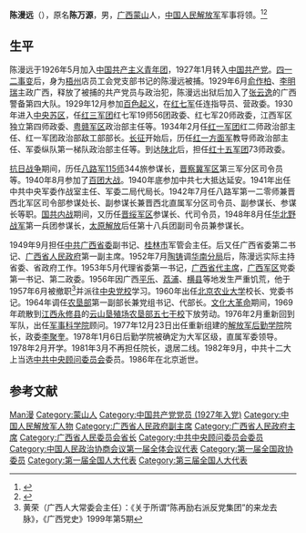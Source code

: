 '''陈漫远'''（{{bd|1911年|12月|1986年|11月22日|catIdx=Chen陈}}），原名'''陈万源'''，男，[[广西|广西]][[蒙山|蒙山]]人，[[中国人民解放军|中国人民解放军]]军事将领。<ref>{{cite journal|title=无衔将军陈漫远的军队情缘|author=陈南竹、覃北乔|journal=纵横|issue=6|url=http://www.crt.com.cn/news2007/News/ymsj/2009/621/0962194791K584J44DBCK3FF6HGH9.html|date=2009-06|access-date=2011-09-16|archive-date=2013-11-10|archive-url=https://web.archive.org/web/20131110221133/http://www.crt.com.cn/news2007/News/ymsj/2009/621/0962194791K584J44DBCK3FF6HGH9.html|dead-url=no}}</ref><ref>{{cite journal|title=陈漫远的革命生涯|author=庾新顺|journal=文史春秋|year=1996|issue=5}}</ref>

== 生平 ==
陈漫远于1926年5月加入[[中国共产主义青年团|中国共产主义青年团]]，1927年1月转入[[中国共产党|中国共产党]]。[[四一二事变|四一二事变]]后，身为[[梧州|梧州]]店员工会党支部书记的陈漫远被捕。1929年6月[[俞作柏|俞作柏]]、[[李明瑞|李明瑞]]主政广西，释放了被捕的共产党员与政治犯，陈漫远出狱后加入了[[张云逸|张云逸]]的广西警备第四大队。1929年12月参加[[百色起义|百色起义]]，在[[红七军|红七军]]任连指导员、营政委。1930年进入[[中央苏区|中央苏区]]，任[[红三军团|红三军团]]红七军19师56团政委、红七军20师政委，江西军区独立第四师政委、[[粤赣军区|粤赣军区]]政治部主任等。1934年2月任[[红一军团|红一军团]]红二师政治部主任、红一军团政治部敌工部部长。[[长征|长征]]开始后，历任[[红一方面军|红一方面军]]教导师政治部主任、军委纵队第一梯队政治部主任等。到达[[陕北|陕北]]后，担任[[红十五军团|红十五军团]]73师政委。

[[抗日战争|抗日战争]]期间，历任[[八路军|八路军]][[国民革命军第十八集团军第115师|115师]]344旅参谋长，[[晋察冀军区|晋察冀军区]]第三军分区司令员等。1940年8月参加了[[百团大战|百团大战]]。1940年底参加中共七大抵达延安。1941年出任中共中央军委作战室主任、军委二局代局长。1942年7月任八路军第一二零师兼晋西北军区司令部参谋处长、副参谋长兼晋西北直属军分区司令员、副参谋长、参谋长等职。[[国共内战|国共内战]]期间，又历任[[晋绥军区|晋绥军区]]参谋长、代司令员，1948年8月任[[华北野战军|华北野战军]]第一兵团参谋长，[[太原解放|太原解放]]后任第十八兵团副司令员兼参谋长。

1949年9月担任[[中共广西省委|中共广西省委]]副书记、[[桂林市|桂林市]]军管会主任。后又任广西省委第二书记、[[广西省人民政府|广西省人民政府]]第一副主席。1952年7月[[陶铸|陶铸]]调[[华南分局|华南分局]]后，陈漫远实际主持省委、省政府工作。1953年5月代理省委第一书记，[[广西壮族自治区主席列表|广西省代主席]]，[[广西军区|广西军区]]党委第一书记、第二政委。1956年因广西[[平乐|平乐]]、[[荔浦|荔浦]]、[[横县|横县]]等地发生严重饥荒，他于1957年6月被撤职<ref>黄荣（广西人大常委会主任）：《关于所谓“陈再励右派反党集团”的来龙去脉》，《广西党史》1999年第5期</ref>并派往[[中央党校|中央党校]]学习。1960年出任[[北京农业大学|北京农业大学]]校长、党委书记。1964年调任[[中华人民共和国农垦部|农垦部]]第一副部长兼党组书记、代部长。[[文化大革命|文化大革命]]期间，1969年疏散到[[江西|江西]][[永修县|永修县]]的[[云山垦殖场|云山垦殖场]][[中华人民共和国农垦部|农垦部]][[五七干校|五七干校]]下放劳动。1976年2月重新回到军队，出任[[军事科学院|军事科学院]]顾问。1977年12月23日出任重新组建的[[解放军后勤学院|解放军后勤学院]]院长，政委[[李聚奎|李聚奎]]。1978年1月6日后勤学院被确定为大军区级，直属军委领导。1978年2月开学。1981年3月不再担任院长，退居二线。1982年9月，中共十二大上当选[[中共中央顾问委员会|中共中央顾问委员会]]委员。1986年在北京逝世。

== 参考文献 ==
{{reflist}}

{{start box}}
{{s-ppo|cpc}}
{{s-before|[[韦国清|韦国清]]}}
{{s-title|[[中国共产党广西省委员会|中国共产党广西省委员会]]书记|1956年6月－1957年6月}}
{{s-after|[[刘建勋|刘建勋]]}}
{{s-gov|prc}}
{{s-before|[[张云逸|张云逸]]}}
{{s-title|[[广西省人民政府|广西省人民政府]][[广西行政长官列表|主席]]（代理）|1952年12月－1955年2月}}
{{s-after|[[韦国清|韦国清]]|[[广西省人民委员会|广西省人民委员会]]省长}}
{{s-before|[[王震|王震]]}}
{{s-title|[[中华人民共和国农垦部|中华人民共和国农垦部]]部长（代理）|？－1970年6月}}
{{s-vacant|next=[[高扬_(1909年)|高扬]]}}
{{s-par|prc-lcppcc}}
{{s-before|[[张云逸|张云逸]]|[[广西省各界人民代表会议协商委员会|广西省各界人民代表会议协商委员会]]主席}}
{{s-title|[[中国人民政治协商会议广西壮族自治区委员会|中国人民政治协商会议广西省委员会]]主席|1955年2月－1957年9月}}
{{s-after|[[刘建勋|刘建勋]]}}
{{s-mil|pla}}
{{s-before|[[戴金川|戴金川]]}}
{{s-title|[[中国人民解放军后勤学院|中国人民解放军后勤学院]]院长|1977年12月－1981年3月}}
{{s-after|[[杨秀山|杨秀山]]}}
{{s-edu}}
{{s-before|[[孙晓村|孙晓村]]}}
{{s-title|[[北京农业大学|北京农业大学]]校长|1960年1月－1963年11月}}
{{s-after|[[王观澜|王观澜]]}}
{{end box}}

{{广西行政长官}}
{{中华人民共和国广西壮族自治区正职领导人|nocat}}

{{Authority control}}
{{DEFAULTSORT:Chen陈}}
[[Category:陈姓|Man漫]]
[[Category:蒙山人|Category:蒙山人]]
[[Category:中国共产党党员_(1927年入党)|Category:中国共产党党员 (1927年入党)]]
[[Category:中国人民解放军人物|Category:中国人民解放军人物]]
[[Category:广西省人民政府副主席|Category:广西省人民政府副主席]]
[[Category:广西省人民政府主席|Category:广西省人民政府主席]]
[[Category:广西省人民委员会省长|Category:广西省人民委员会省长]]
[[Category:中共中央顾问委员会委员|Category:中共中央顾问委员会委员]]
[[Category:中国人民政治协商会议第一届全体会议代表|Category:中国人民政治协商会议第一届全体会议代表]]
[[Category:第一届全国政协委员|Category:第一届全国政协委员]]
[[Category:第一届全国人大代表|Category:第一届全国人大代表]]
[[Category:第三届全国人大代表|Category:第三届全国人大代表]]